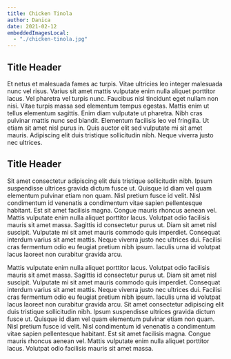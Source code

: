 ```yaml
---
title: Chicken Tinola
author: Danica
date: 2021-02-12
embeddedImagesLocal:
  - "./chicken-tinola.jpg"
---
```


## Title Header

Et netus et malesuada fames ac turpis. Vitae ultricies leo integer malesuada
nunc vel risus. Varius sit amet mattis vulputate enim nulla aliquet porttitor
lacus. Vel pharetra vel turpis nunc. Faucibus nisl tincidunt eget nullam non
nisi. Vitae turpis massa sed elementum tempus egestas. Mattis enim ut tellus
elementum sagittis. Enim diam vulputate ut pharetra. Nibh cras pulvinar mattis
nunc sed blandit. Elementum facilisis leo vel fringilla. Ut etiam sit amet
nisl purus in. Quis auctor elit sed vulputate mi sit amet mauris. Adipiscing
elit duis tristique sollicitudin nibh. Neque viverra justo nec ultrices.

## Title Header

Sit amet consectetur adipiscing elit duis tristique sollicitudin nibh. Ipsum suspendisse ultrices gravida dictum fusce ut. Quisque id diam vel quam elementum pulvinar etiam non quam. Nisl pretium fusce id velit. Nisl condimentum id venenatis a condimentum vitae sapien pellentesque habitant. Est sit amet facilisis magna. Congue mauris rhoncus aenean vel. Mattis vulputate enim nulla aliquet porttitor lacus. Volutpat odio facilisis mauris sit amet massa. Sagittis id consectetur purus ut. Diam sit amet nisl suscipit. Vulputate mi sit amet mauris commodo quis imperdiet. Consequat interdum varius sit amet mattis. Neque viverra justo nec ultrices dui. Facilisi cras fermentum odio eu feugiat pretium nibh ipsum. Iaculis urna id volutpat lacus laoreet non curabitur gravida arcu.

Mattis vulputate enim nulla aliquet porttitor lacus. Volutpat odio facilisis mauris sit amet massa. Sagittis id consectetur purus ut. Diam sit amet nisl suscipit. Vulputate mi sit amet mauris commodo quis imperdiet. Consequat interdum varius sit amet mattis. Neque viverra justo nec ultrices dui. Facilisi cras fermentum odio eu feugiat pretium nibh ipsum. Iaculis urna id volutpat lacus laoreet non curabitur gravida arcu. Sit amet consectetur adipiscing elit duis tristique sollicitudin nibh. Ipsum suspendisse ultrices gravida dictum fusce ut. Quisque id diam vel quam elementum pulvinar etiam non quam. Nisl pretium fusce id velit. Nisl condimentum id venenatis a condimentum vitae sapien pellentesque habitant. Est sit amet facilisis magna. Congue mauris rhoncus aenean vel. Mattis vulputate enim nulla aliquet porttitor lacus. Volutpat odio facilisis mauris sit amet massa.
